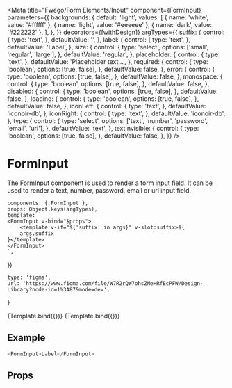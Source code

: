 

<Meta
    title="Fwego/Form Elements/Input"
    component={FormInput}
    parameters={{
        backgrounds: {
            default: 'light',
            values: [
                { name: 'white', value: '#ffffff' },
                { name: 'light', value: '#eeeeee' },
                { name: 'dark', value: '#222222' },
            ],
        },
    }}
    decorators={[withDesign]}
    argTypes={{
        suffix: {
            control: {
                type: 'text',
            },
            defaultValue: '',
        },
        label: {
            control: {
                type: 'text',
            },
            defaultValue: 'Label',
        },
        size: {
            control: {
                type: 'select',
                options: ['small', 'regular', 'large'],
            },
            defaultValue: 'regular',
        },
        placeholder: {
            control: {
                type: 'text',
            },
            defaultValue: 'Placeholder text...',
        },
        required: {
            control: {
                type: 'boolean',
                options: [true, false],
            },
            defaultValue: false,
        },
        error: {
            control: {
                type: 'boolean',
                options: [true, false],
            },
            defaultValue: false,
        },
        monospace: {
            control: {
                type: 'boolean',
                options: [true, false],
            },
            defaultValue: false,
        },
        disabled: {
            control: {
                type: 'boolean',
                options: [true, false],
            },
            defaultValue: false,
        },
        loading: {
            control: {
                type: 'boolean',
                options: [true, false],
            },
            defaultValue: false,
        },
        iconLeft: {
            control: {
                type: 'text',
            },
            defaultValue: 'iconoir-db',
        },
        iconRight: {
            control: {
                type: 'text',
            },
            defaultValue: 'iconoir-db',
        },
        type: {
            control: {
                type: 'select',
                options: ['text', 'number', 'password', 'email', 'url'],
            },
            defaultValue: 'text',
        },
        textInvisible: {
            control: {
                type: 'boolean',
                options: [true, false],
            },
            defaultValue: false,
        },
    }}
/>

# FormInput

The FormInput component is used to render a form input field. It can be used to render a text, number, password, email or url input field.

    components: { FormInput },
    props: Object.keys(argTypes),
    template: `
    <FormInput v-bind="$props">
        <template v-if="${'suffix' in args}" v-slot:suffix>${
        args.suffix
    }</template>
    </FormInput>
    `,
})

    type: 'figma',
    url: 'https://www.figma.com/file/W7R2rQW7ohsZMeHRfEcPFW/Design-Library?node-id=1%3A87&mode=dev',
}

<Canvas>
    <Story
        name="Input"
        parameters={{
            design: config(designConfig),
        }}
    >
        {Template.bind({})}
    </Story>
    <Story
        name="w/ suffix"
        parameters={{
            design: config(designConfig),
        }}
        args={{
            iconRight: '',
            suffix: '.com',
        }}
    >
        {Template.bind({})}
    </Story>
</Canvas>

## Example

```javascript
<FormInput>Label</FormInput>
```

## Props

<Props of={FormInput} />
